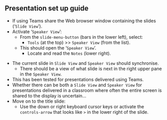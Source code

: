 ## Presentation set up guide
- If using Teams share the Web browser window containing the slides ('`Slide View`').
- Activate '`Speaker View`':
  - From the `slide-menu-button` (bars in the lower left), select:
    - `Tools` (at the top) >> `Speaker View` (from the list).
  - This should open the '`Speaker View`'.
    - Locate and read the `Notes` (lower right).

::: {.notes}
- The current slide in `Slide View` and `Speaker View` should synchronise.
  - There should be a view of what slide is next in the right upper pane in the `Speaker View`.
- This has been tested for presentations delivered using Teams.
- Whether there can be both a `Slide View` and `Speaker View` for presentations delivered in a classroom where often the entire screen is shared to the display is uncertain...
- Move on to the title slide:
   - Use the down or right keyboard cursor keys or activate the `controls-arrow` that looks like `>` in the lower right of the slide. 
:::
